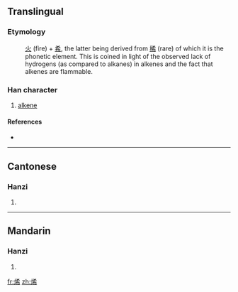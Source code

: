 ==Translingual==
===Etymology===
:[[火]] (fire) + [[希]], the latter being derived from [[稀]] (rare) of which it is the phonetic element. This is coined in light of the observed lack of hydrogens (as compared to alkanes) in alkenes and the fact that alkenes are flammable.


===Han character===
{{Han char|rn=86|rad=火|as=07|sn=11|four=9482<sub>7</sub>|canj=火大大月 (FKKB)}}

# [[alkene]]

====References====
* {{Han ref|kx=0671.100|dkj=19037|dj=1080.070|hdz=32205.040|uh=70EF|ud=28911|bh=B26D|bd=45677}}

----

==Cantonese==

===Hanzi===
{{yue-hanzi|jyut=|y=hei1}}

# {{defn|Cantonese}}

----

==Mandarin==

===Hanzi===
{{cmn-hanzi|pin=[[xī]] ([[xi1]])|wg=hsi<sup>1</sup>}}

# {{defn|Mandarin}}

[[fr:烯]]
[[zh:烯]]
